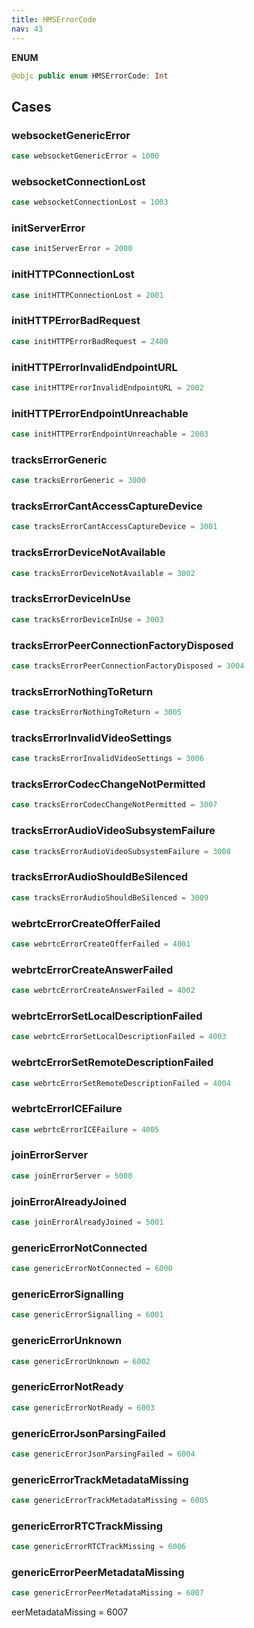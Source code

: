 ```yaml
---
title: HMSErrorCode
nav: 43
---
```


**ENUM**
```swift
@objc public enum HMSErrorCode: Int
```
## Cases
### websocketGenericError
```swift
case websocketGenericError = 1000
```
### websocketConnectionLost
```swift
case websocketConnectionLost = 1003
```
### initServerError
```swift
case initServerError = 2000
```
### initHTTPConnectionLost
```swift
case initHTTPConnectionLost = 2001
```
### initHTTPErrorBadRequest
```swift
case initHTTPErrorBadRequest = 2400
```
### initHTTPErrorInvalidEndpointURL
```swift
case initHTTPErrorInvalidEndpointURL = 2002
```
### initHTTPErrorEndpointUnreachable
```swift
case initHTTPErrorEndpointUnreachable = 2003
```
### tracksErrorGeneric
```swift
case tracksErrorGeneric = 3000
```
### tracksErrorCantAccessCaptureDevice
```swift
case tracksErrorCantAccessCaptureDevice = 3001
```
### tracksErrorDeviceNotAvailable
```swift
case tracksErrorDeviceNotAvailable = 3002
```
### tracksErrorDeviceInUse
```swift
case tracksErrorDeviceInUse = 3003
```
### tracksErrorPeerConnectionFactoryDisposed
```swift
case tracksErrorPeerConnectionFactoryDisposed = 3004
```
### tracksErrorNothingToReturn
```swift
case tracksErrorNothingToReturn = 3005
```
### tracksErrorInvalidVideoSettings
```swift
case tracksErrorInvalidVideoSettings = 3006
```
### tracksErrorCodecChangeNotPermitted
```swift
case tracksErrorCodecChangeNotPermitted = 3007
```
### tracksErrorAudioVideoSubsystemFailure
```swift
case tracksErrorAudioVideoSubsystemFailure = 3008
```
### tracksErrorAudioShouldBeSilenced
```swift
case tracksErrorAudioShouldBeSilenced = 3009
```
### webrtcErrorCreateOfferFailed
```swift
case webrtcErrorCreateOfferFailed = 4001
```
### webrtcErrorCreateAnswerFailed
```swift
case webrtcErrorCreateAnswerFailed = 4002
```
### webrtcErrorSetLocalDescriptionFailed
```swift
case webrtcErrorSetLocalDescriptionFailed = 4003
```
### webrtcErrorSetRemoteDescriptionFailed
```swift
case webrtcErrorSetRemoteDescriptionFailed = 4004
```
### webrtcErrorICEFailure
```swift
case webrtcErrorICEFailure = 4005
```
### joinErrorServer
```swift
case joinErrorServer = 5000
```
### joinErrorAlreadyJoined
```swift
case joinErrorAlreadyJoined = 5001
```
### genericErrorNotConnected
```swift
case genericErrorNotConnected = 6000
```
### genericErrorSignalling
```swift
case genericErrorSignalling = 6001
```
### genericErrorUnknown
```swift
case genericErrorUnknown = 6002
```
### genericErrorNotReady
```swift
case genericErrorNotReady = 6003
```
### genericErrorJsonParsingFailed
```swift
case genericErrorJsonParsingFailed = 6004
```
### genericErrorTrackMetadataMissing
```swift
case genericErrorTrackMetadataMissing = 6005
```
### genericErrorRTCTrackMissing
```swift
case genericErrorRTCTrackMissing = 6006
```
### genericErrorPeerMetadataMissing
```swift
case genericErrorPeerMetadataMissing = 6007
```
eerMetadataMissing = 6007
```
